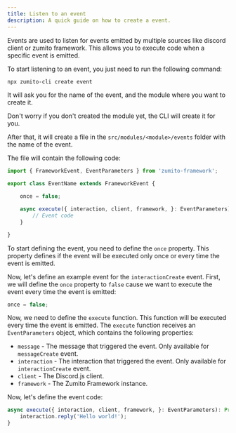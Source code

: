 ```yaml
---
title: Listen to an event
description: A quick guide on how to create a event.
---
```



Events are used to listen for events emitted by multiple sources like discord client or zumito framework. This allows you to execute code when a specific event is emitted.

To start listening to an event, you just need to run the following command:

```bash
npx zumito-cli create event
```

It will ask you for the name of the event, and the module where you want to create it.

<Aside>
    Don't worry if you don't created the module yet, the CLI will create it for you.
</Aside>

After that, it will create a file in the `src/modules/<module>/events` folder with the name of the event.

The file will contain the following code:

```ts
import { FrameworkEvent, EventParameters } from 'zumito-framework';

export class EventName extends FrameworkEvent {

    once = false;

    async execute({ interaction, client, framework, }: EventParameters): Promise<void> {
        // Event code
    }

}
```

To start defining the event, you need to define the `once` property. This property defines if the event will be executed only once or every time the event is emitted.

Now, let's define an example event for the `interactionCreate` event.
First, we will define the `once` property to `false` cause we want to execute the event every time the event is emitted:

```ts
once = false;
```

Now, we need to define the `execute` function. This function will be executed every time the event is emitted.
The `execute` function receives an `EventParameters` object, which contains the following properties:
- `message` - The message that triggered the event. Only available for `messageCreate` event.
- `interaction` - The interaction that triggered the event. Only available for `interactionCreate` event.
- `client` - The Discord.js client.
- `framework` - The Zumito Framework instance.

Now, let's define the event code:

```ts
async execute({ interaction, client, framework, }: EventParameters): Promise<void> {
    interaction.reply('Hello world!');
}
```
